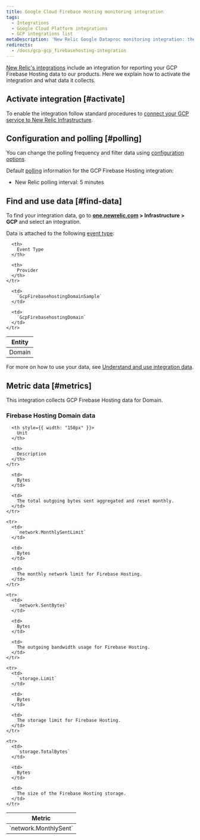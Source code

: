 ```yaml
---
title: Google Cloud Firebase Hosting monitoring integration
tags:
  - Integrations
  - Google Cloud Platform integrations
  - GCP integrations list
metaDescription: 'New Relic Google Dataproc monitoring integration: the data it reports and how to enable it.'
redirects:
  - /docs/gcp-gcp_firebasehosting-integration
---
```


[New Relic's integrations](/docs/infrastructure/integrations-getting-started/getting-started/introduction-infrastructure-integrations) include an integration for reporting your GCP Firebase Hosting data to our products. Here we explain how to activate the integration and what data it collects.

## Activate integration [#activate]

To enable the integration follow standard procedures to [connect your GCP service to New Relic Infrastructure](/docs/connect-google-cloud-platform-services-infrastructure).

## Configuration and polling [#polling]

You can change the polling frequency and filter data using [configuration options](/docs/integrations/new-relic-integrations/getting-started/configure-polling-frequency-data-collection-cloud-integrations).

Default [polling](/docs/integrations/google-cloud-platform-integrations/getting-started/polling-intervals-gcp-integrations) information for the GCP Firebase Hosting integration:

* New Relic polling interval: 5 minutes

## Find and use data [#find-data]

To find your integration data, go to **[one.newrelic.com](https://one.newrelic.com) > Infrastructure > GCP** and select an integration.

Data is attached to the following [event type](/docs/insights/use-insights-ui/getting-started/introduction-new-relic-insights#event-type):

<table>
  <thead>
    <tr>
      <th>
        Entity
      </th>

      <th>
        Event Type
      </th>

      <th>
        Provider
      </th>
    </tr>
  </thead>

  <tbody>
    <tr>
      <td>
        Domain
      </td>

      <td>
        `GcpFirebasehostingDomainSample`
      </td>

      <td>
        `GcpFirebasehostingDomain`
      </td>
    </tr>
  </tbody>
</table>

For more on how to use your data, see [Understand and use integration data](/docs/infrastructure/integrations/find-use-infrastructure-integration-data).

## Metric data [#metrics]

This integration collects GCP Firebase Hosting data for Domain.

### Firebase Hosting Domain data

<table>
  <thead>
    <tr>
      <th style={{ width: "275px" }}>
        Metric
      </th>

      <th style={{ width: "150px" }}>
        Unit
      </th>

      <th>
        Description
      </th>
    </tr>
  </thead>

  <tbody>
    <tr>
      <td>
        `network.MonthlySent`
      </td>

      <td>
        Bytes
      </td>

      <td>
        The total outgoing bytes sent aggregated and reset monthly.
      </td>
    </tr>

    <tr>
      <td>
        `network.MonthlySentLimit`
      </td>

      <td>
        Bytes
      </td>

      <td>
        The monthly network limit for Firebase Hosting.
      </td>
    </tr>

    <tr>
      <td>
        `network.SentBytes`
      </td>

      <td>
        Bytes
      </td>

      <td>
        The outgoing bandwidth usage for Firebase Hosting.
      </td>
    </tr>

    <tr>
      <td>
        `storage.Limit`
      </td>

      <td>
        Bytes
      </td>

      <td>
        The storage limit for Firebase Hosting.
      </td>
    </tr>

    <tr>
      <td>
        `storage.TotalBytes`
      </td>

      <td>
        Bytes
      </td>

      <td>
        The size of the Firebase Hosting storage.
      </td>
    </tr>
  </tbody>
</table>
